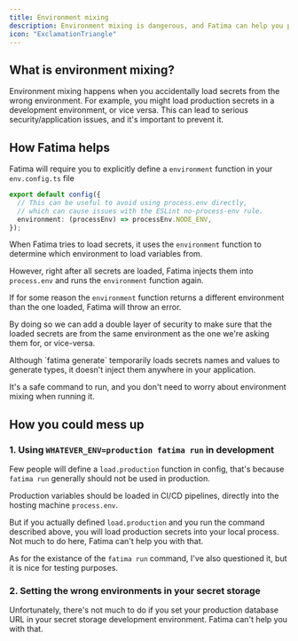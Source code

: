 ```yaml
---
title: Environment mixing
description: Environment mixing is dangerous, and Fatima can help you prevent it.
icon: "ExclamationTriangle"
---
```


## What is environment mixing?

Environment mixing happens when you accidentally load secrets from the wrong environment. For example, you might load production secrets in a development environment, or vice versa. This can lead to serious security/application issues, and it's important to prevent it.

## How Fatima helps

Fatima will require you to explicitly define a `environment` function in your `env.config.ts` file

```ts title="env.config.ts"
export default config({
  // This can be useful to avoid using process.env directly,
  // which can cause issues with the ESLint no-process-env rule.
  environment: (processEnv) => processEnv.NODE_ENV,
});
```

When Fatima tries to load secrets, it uses the `environment` function to determine which environment to load variables from.

However, right after all secrets are loaded, Fatima injects them into `process.env` and runs the `environment` function again.

If for some reason the `environment` function returns a different environment than the one loaded, Fatima will throw an error.

By doing so we can add a double layer of security to make sure that the loaded secrets are from the same environment as the one we're asking them for, or vice-versa.

<Callout type="info" title="Don't worry about 'fatima generate'">
  Although `fatima generate` temporarily loads secrets names and values to generate types,
  it doesn't inject them anywhere in your application.

It's a safe command to run, and you don't need to worry about environment mixing when running it.

</Callout>

## How you could mess up

### 1. Using `WHATEVER_ENV=production fatima run` in development

Few people will define a `load.production` function in config, that's because `fatima run` generally should not be used in production.

Production variables should be loaded in CI/CD pipelines, directly into the hosting machine `process.env`.

But if you actually defined `load.production` and you run the command described above, you will load production secrets into your local process. Not much to do here, Fatima can't help you with that.

As for the existance of the `fatima run` command, I've also questioned it, but it is nice for testing purposes.

### 2. Setting the wrong environments in your secret storage

Unfortunately, there's not much to do if you set your production database URL in your secret storage development environment. Fatima can't help you with that.
